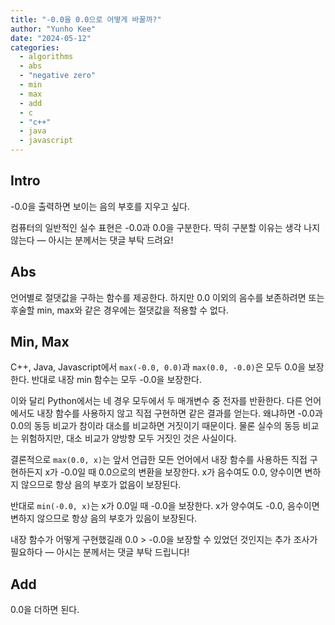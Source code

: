 ```yaml
---
title: "-0.0을 0.0으로 어떻게 바꿀까?"
author: "Yunho Kee"
date: "2024-05-12"
categories:
  - algorithms
  - abs
  - "negative zero"
  - min
  - max
  - add
  - c
  - "c++"
  - java
  - javascript
---
```


## Intro

-0.0을 출력하면 보이는 음의 부호를 지우고 싶다.

컴퓨터의 일반적인 실수 표현은 -0.0과 0.0을 구분한다. 딱히 구분할 이유는 생각 나지 않는다 &mdash; 아시는 분께서는 댓글 부탁 드려요!

## Abs

언어별로 절댓값을 구하는 함수를 제공한다. 하지만 0.0 이외의 음수를 보존하려면 또는 후술할 min, max와 같은 경우에는 절댓값을 적용할 수 없다.

## Min, Max

C++, Java, Javascript에서 `max(-0.0, 0.0)`과 `max(0.0, -0.0)`은 모두 0.0을 보장한다. 반대로 내장 min 함수는 모두 -0.0을 보장한다.

이와 달리 Python에서는 네 경우 모두에서 두 매개변수 중 전자를 반환한다. 다른 언어에서도 내장 함수를 사용하지 않고 직접 구현하면 같은 결과를 얻는다. 왜냐하면 -0.0과 0.0의 동등 비교가 참이라 대소를 비교하면 거짓이기 때문이다. 물론 실수의 동등 비교는 위험하지만, 대소 비교가 양방향 모두 거짓인 것은 사실이다.

결론적으로 `max(0.0, x)`는 앞서 언급한 모든 언어에서 내장 함수를 사용하든 직접 구현하든지 x가 -0.0일 때 0.0으로의 변환을 보장한다. x가 음수여도 0.0, 양수이면 변하지 않으므로 항상 음의 부호가 없음이 보장된다.

반대로 `min(-0.0, x)`는 x가 0.0일 때 -0.0을 보장한다. x가 양수여도 -0.0, 음수이면 변하지 않으므로 항상 음의 부호가 있음이 보장된다.

내장 함수가 어떻게 구현했길래 0.0 > -0.0을 보장할 수 있었던 것인지는 추가 조사가 필요하다 &mdash; 아시는 분께서는 댓글 부탁 드립니다!

## Add

0.0을 더하면 된다.